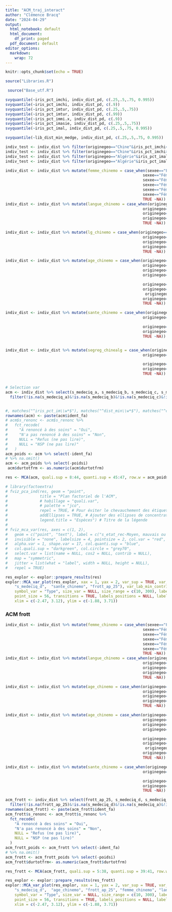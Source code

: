 ---
title: "ACM_traj_interact"
author: "Clémence Bracq"
date: "2024-04-29"
output:
  html_notebook: default
  html_document:
    df_print: paged
  pdf_document: default
editor_options:
  markdown:
    wrap: 72
---

```{r setup, include=FALSE}
knitr::opts_chunk$set(echo = TRUE)
```

```{r libraries, include=FALSE}
source("Libraries.R")
```

```{r bases, include=FALSE}
 source("Base_utf.R")
```


```{r}
svyquantile(~iris_pct_imchi, indiv_dist_pd, c(.25,.5,.75, 0.995))
svyquantile(~iris_pct_imchi, indiv_dist_pd, c(.9))
svyquantile(~iris_pct_imtur, indiv_dist_pd, c(.25,.5,.75))
svyquantile(~iris_pct_imtur, indiv_dist_pd, c(.99))
svyquantile(~iris_pct_immi.x, indiv_dist_pd, c(.9))
svyquantile(~iris_pct_imasie, indiv_dist_pd, c(.25,.5,.75))
svyquantile(~iris_pct_imal, indiv_dist_pd, c(.25,.5,.75, 0.995))

svyquantile(~lib_dist_min_medge, indiv_dist_pd, c(.25,.5,.75, 0.995))


```

```{r}

indiv_test <- indiv_dist %>% filter(originegeo=="Chine"&iris_pct_imchi<=0.5)# 365
indiv_test <- indiv_dist %>% filter(originegeo=="Chine"&iris_pct_imchi>=5)#101
indiv_test <- indiv_dist %>% filter(originegeo=="Algérie"&iris_pct_imal>=10)#127
indiv_test <- indiv_dist %>% filter(originegeo=="Algérie"&iris_pct_imal<=2)#437


```


```{r select, include=FALSE}
indiv_dist <- indiv_dist %>% mutate(femme_chinemo = case_when(sexee=="Féminin"&originegeo=="Chine"&nais_3ans=="Pas d'enfants"~"Immigrée Chine pas d'enfants",
                                                            sexee=="Féminin"&originegeo=="Chine"&nais_3ans=="Enfants mais pas de naissance\n dans les trois dernières années"~"Immigrée Chine enfants plus de 3ans",
                                                            sexee=="Féminin"&originegeo=="Chine"&nais_3ans=="Naissance dans les trois dernières années"~"Immigrée Chine enfants moins de 3ans",
                                                            sexee=="Féminin"&originegeo=="Turquie ou Moyen-Orient"&nais_3ans=="Pas d'enfants"~"Immigrée Turquie MO pas d'enfants",
                                                            sexee=="Féminin"&originegeo=="Turquie ou Moyen-Orient"&nais_3ans=="Enfants mais pas de naissance\n dans les trois dernières années"~"Immigrée Turquie MO enfants plus de 3ans",
                                                            sexee=="Féminin"&originegeo=="Turquie ou Moyen-Orient"&nais_3ans=="Naissance dans les trois dernières années"~"Immigrée Turquie MO  enfants moins de 3ans",
                                                            TRUE ~NA))
indiv_dist <- indiv_dist %>% mutate(langue_chinemo = case_when(originegeo=="Chine"&q_franc=="Sans problème"~"Immigré Chine francophone",
                                                            originegeo=="Chine"&q_franc=="Très difficilement"~"Immigrée Chine non-francophone",
                                                            originegeo=="Turquie ou Moyen-Orient"&q_franc=="Sans problème"~"Immigré Turquie MO francophone",
                                                            originegeo=="Turquie ou Moyen-Orient"&q_franc=="Très difficilement"~"Immigrée Turquie MO non francophone",
                                                            TRUE ~NA))

indiv_dist <- indiv_dist %>% mutate(lg_chinemo = case_when(originegeo=="Chine"&q_franc=="Sans problème"~"Immigré Chine francophone",
                                                            originegeo=="Chine"&q_franc=="Très difficilement"~"Immigrée Chine non-francophone",
                                                            originegeo=="Turquie ou Moyen-Orient"&q_franc=="Sans problème"~"Immigré Turquie MO francophone",
                                                            originegeo=="Turquie ou Moyen-Orient"&q_franc=="Très difficilement"~"Immigrée Turquie MO non francophone",
                                                            TRUE ~NA))

indiv_dist <- indiv_dist %>% mutate(age_chinemo = case_when(originegeo=="Chine"&agenq_cat_rec=="Moins de 25 ans"~"Chine moins 25 ans",
                                                            originegeo=="Chine"&agenq_cat_rec=="Entre 25 et 35 ans"~"Chine 25-35",
                                                            originegeo=="Chine"&agenq_cat_rec=="Entre 35 et 45 ans"~"Chine 35-45",
                                                            originegeo=="Chine"&agenq_cat_rec=="Plus de 45 ans"~"Chine plus de 45 ans",

                                                            originegeo=="Turquie ou Moyen-Orient"&agenq_cat_rec=="Moins de 25 ans"~"Turquie MO moins de 25 ans",
                                                            originegeo=="Turquie ou Moyen-Orient"&agenq_cat_rec=="Entre 25 et 35 ans"~"Turquie MO 25-35",
                                                             originegeo=="Turquie ou Moyen-Orient"&agenq_cat_rec=="Entre 35 et 45 ans"~"Turquie MO 35-45",
                                                            originegeo=="Turquie ou Moyen-Orient"&agenq_cat_rec=="Plus de 45 ans"~"Turquie MO plus de 45 ans",
                                                            TRUE ~NA))

indiv_dist <- indiv_dist %>% mutate(sante_chinemo = case_when(originegeo=="Chine"&s_etat_rec=="Moyen, mauvais ou très mauvais"~"Chine mauvaise santé",
                                                            originegeo=="Chine"&s_etat_rec=="Très bon ou bon"~"Chine bonne santé",

                                                            originegeo=="Turquie ou Moyen-Orient"&s_etat_rec=="Moyen, mauvais ou très mauvais"~"Turquie MO mauvaise santé",
                                                            originegeo=="Turquie ou Moyen-Orient"&s_etat_rec=="Très bon ou bon"~"Turquie MO bonne santé",
                                                            TRUE ~NA))


indiv_dist <- indiv_dist %>% mutate(segreg_chinealg = case_when(originegeo=="Chine"&iris_pct_imchi<=0.5~"Chine moins de 0.5% de coethniques",
                                                            originegeo=="Chine"&iris_pct_imchi>=5~"Chine plus de 5% de coethniques",

                                                            originegeo=="Algérie"&iris_pct_imal<=2~"Algérie moins de 2% de coethniques",
                                                            originegeo=="Algérie"&iris_pct_imal>=10~"Algérie plus de 10% de coethniques",
                                                            TRUE ~NA))


# Selection var
acm <- indiv_dist %>% select(s_medeciq_a, s_medeciq_b, s_medeciq_c, s_medeciq_e, s_medeciq_f, s_etat_rec, s_renonc, s_maladi, s_limite, s_medeciq_g, s_ren_queren_spe, s_ren_queren_gen, s_ren_queren_dent, s_ren_queren_medoc, s_ren_queren_lun, femme_chinemo,langue_chinemo,age_chinemo, s_ren_queren_analyses, s_ren_queren_imagerie,  s_rec_ren_gen, s_rec_ren_spe, s_renonc_acm, s_medeciq_acm, s_ren_pqren_cout, s_ren_pqren_attente, s_ren_pqren_qui, s_ren_pqren_papier, s_ren_pqren_peur, s_ren_pqren_tps_loin,l_immi, group1, origine_tous_g2, sexee, csnq_ego, s_secuq, s_secuq_refus, dureeorigine,  sante_chinemo, s_traite, s_traite_peau,  s_medeciq_d, frott_ap_25, segreg_chinealg,  durtotfrm, imc, ident_fa, poidsi) %>% data.frame() %>% 
  filter(!is.na(s_medeciq_a)&!is.na(s_medeciq_b)&!is.na(s_medeciq_c)&!is.na(s_medeciq_e)&!is.na(s_medeciq_f)&!is.na(s_etat_rec)&s_renonc!="NSP (ne pas lire)"&s_renonc!="Refus (ne pas lire)")


#, matches("^iris_pct_im\\w*$"), matches("^dist_min\\w*$"), matches("^com_apl_\\w*$"),  matches("^lib_dist_min\\w*$")
rownames(acm) <- paste(acm$ident_fa)
# acm$s_renonc <- acm$s_renonc %>%
#   fct_recode(
#     "A renoncé à des soins" = "Oui",
#     "N'a pas renoncé à des soins" = "Non",
#     NULL = "Refus (ne pas lire)",
#     NULL = "NSP (ne pas lire)"
#   )
acm_poids <- acm %>% select(-ident_fa) 
# %>% na.omit()
acm <- acm_poids %>% select(-poidsi)
 acm$durtotfrm <- as.numeric(acm$durtotfrm)
```

```{r, include =FALSE}
res <- MCA(acm, quali.sup = 8:44, quanti.sup = 45:47, row.w = acm_poids$poidsi)#
```





```{r}
# library(factoextra)
# fviz_pca_ind(res, geom = "point", 
#              title = "Plan factoriel de l'ACM",
#              # habillage = "quali.var",
#              # palette = "jco",
#              repel = TRUE, # Pour éviter le chevauchement des étiquettes
#              addEllipses = TRUE, # Ajouter des ellipses de concentration
#              legend.title = "Espèces") # Titre de la légende
# 
# fviz_mca_var(res, axes = c(1, 2),
#   geom = c("point", "text"), label = c("s_etat_rec-Moyen, mauvais ou très mauvais", "s_medeciq_a-s_medeciq_a_Modalité non citée", "s_medeciq_b-s_medeciq_b_Modalité non citée", "s_medeciq_b-s_medeciq_b_Modalité citée", "s_medeciq_c-s_medeciq_c_Modalité non citée", "s_medeciq_c-s_medeciq_c_Modalité citée", "s_medeciq_e-s_medeciq_e_Modalité citée", "s_medeciq_f-s_medeciq_f_Modalité citée", "s_renonc-s_renonc_Oui", "s_medeciq_g-s_medeciq_g_Modalité citée"),
#   invisible = "none", labelsize = 4, pointsize = 2, col.var = "red",
#   alpha.var = 1, shape.var = 17, col.quanti.sup = "blue",
#   col.quali.sup = "darkgreen", col.circle = "grey70",
#   select.var = list(name = NULL, cos2 = NULL, contrib = NULL),
#   map = "symmetric", 
#   jitter = list(what = "label", width = NULL, height = NULL),
#   repel = TRUE)
```


```{r, echo = FALSE, fig.width = 25}
res_explor <- explor::prepare_results(res)
explor::MCA_var_plot(res_explor, xax = 1, yax = 2, var_sup = TRUE, var_sup_choice = c("s_medeciq_g",
    "s_medeciq_d",  "sante_chinemo", "frott_ap_25"), var_lab_min_contrib = 0, col_var = "Variable",
    symbol_var = "Type", size_var = NULL, size_range = c(10, 300), labels_size = 10,
    point_size = 56, transitions = TRUE, labels_positions = NULL, labels_prepend_var = FALSE,
    xlim = c(-2.47, 3.12), ylim = c(-1.88, 3.71))
```

### ACM frott

```{r, include =FALSE}
indiv_dist <- indiv_dist %>% mutate(femme_chinemo = case_when(sexee=="Féminin"&originegeo=="Chine"&nais_3ans=="Pas d'enfants"~"Immigrée Chine pas d'enfants",
                                                            sexee=="Féminin"&originegeo=="Chine"&nais_3ans=="Enfants mais pas de naissance\n dans les trois dernières années"~"Immigrée Chine enfants plus de 3ans",
                                                            sexee=="Féminin"&originegeo=="Chine"&nais_3ans=="Naissance dans les trois dernières années"~"Immigrée Chine enfants moins de 3ans",
                                                            sexee=="Féminin"&originegeo=="Turquie ou Moyen-Orient"&nais_3ans=="Pas d'enfants"~"Immigrée Turquie MO pas d'enfants",
                                                            sexee=="Féminin"&originegeo=="Turquie ou Moyen-Orient"&nais_3ans=="Enfants mais pas de naissance\n dans les trois dernières années"~"Immigrée Turquie MO enfants plus de 3ans",
                                                            sexee=="Féminin"&originegeo=="Turquie ou Moyen-Orient"&nais_3ans=="Naissance dans les trois dernières années"~"Immigrée Turquie MO  enfants moins de 3ans",
                                                            TRUE ~NA))
indiv_dist <- indiv_dist %>% mutate(langue_chinemo = case_when(originegeo=="Chine"&q_franc=="Sans problème"~"Immigré Chine francophone",
                                                            originegeo=="Chine"&q_franc=="Très difficilement"~"Immigrée Chine non-francophone",
                                                            originegeo=="Turquie ou Moyen-Orient"&q_franc=="Sans problème"~"Immigré Turquie MO francophone",
                                                            originegeo=="Turquie ou Moyen-Orient"&q_franc=="Très difficilement"~"Immigrée Turquie MO non francophone",
                                                            TRUE ~NA))

indiv_dist <- indiv_dist %>% mutate(age_chinemo = case_when(originegeo=="Chine"&q_franc=="Sans problème"~"Immigré Chine francophone",
                                                            originegeo=="Chine"&q_franc=="Très difficilement"~"Immigrée Chine non-francophone",
                                                            originegeo=="Turquie ou Moyen-Orient"&q_franc=="Sans problème"~"Immigré Turquie MO francophone",
                                                            originegeo=="Turquie ou Moyen-Orient"&q_franc=="Très difficilement"~"Immigrée Turquie MO non francophone",
                                                            TRUE ~NA))

indiv_dist <- indiv_dist %>% mutate(age_chinemo = case_when(originegeo=="Chine"&agenq_cat_rec=="Moins de 25 ans"~"Chine moins 25 ans",
                                                            originegeo=="Chine"&agenq_cat_rec=="Entre 25 et 35 ans"~"Chine 25-35",
                                                            originegeo=="Chine"&agenq_cat_rec=="Entre 35 et 45 ans"~"Chine 35-45",
                                                            originegeo=="Chine"&agenq_cat_rec=="Plus de 45 ans"~"Chine plus de 45 ans",

                                                            originegeo=="Turquie ou Moyen-Orient"&agenq_cat_rec=="Moins de 25 ans"~"Turquie MO moins de 25 ans",
                                                            originegeo=="Turquie ou Moyen-Orient"&agenq_cat_rec=="Entre 25 et 35 ans"~"Turquie MO 25-35",
                                                             originegeo=="Turquie ou Moyen-Orient"&agenq_cat_rec=="Entre 35 et 45 ans"~"Turquie MO 35-45",
                                                            originegeo=="Turquie ou Moyen-Orient"&agenq_cat_rec=="Plus de 45 ans"~"Turquie MO plus de 45 ans",
                                                            TRUE ~NA))

indiv_dist <- indiv_dist %>% mutate(sante_chinemo = case_when(originegeo=="Chine"&s_etat_rec=="Mauvais ou très mauvais"~"Chine mauvaise santé",
                                                            originegeo=="Chine"&s_etat_rec=="Très bon, bon ou moyen"~"Chine bonne santé",

                                                            originegeo=="Turquie ou Moyen-Orient"&s_etat_rec=="Mauvais ou très mauvais"~"Turquie MO mauvaise santé",
                                                            originegeo=="Turquie ou Moyen-Orient"&s_etat_rec=="Très bon, bon ou moyen"~"Turquie MO bonne santé",
                                                            TRUE ~NA))

acm_frott <- indiv_dist %>% select(frott_ap_25, s_medeciq_d, s_medeciq_a,  s_medeciq_f, s_etat_rec, s_medeciq_b, s_medeciq_c, s_medeciq_e,s_maladi, s_limite, s_medeciq_g, s_renonc, s_rec_ren_gen, s_rec_ren_spe, s_ren_pqren_cout, s_ren_pqren_attente, s_ren_pqren_qui, s_ren_pqren_papier, s_ren_pqren_peur, s_ren_pqren_tps_loin, s_ren_queren_dent, s_ren_queren_medoc, s_ren_queren_lun, s_ren_queren_analyses, s_ren_queren_imagerie,  l_immi, group1, origine_tous_g2,  csnq_ego, femme_chinemo, langue_chinemo, age_chinemo, sante_chinemo,s_secuq, s_secuq_refus, dureeorigine,  s_traite, s_traite_peau,  agenq, durtotfrm, imc, ident_fa, poidsi) %>% data.frame() %>% #, matches("^iris_pct_im\\w*$"), matches("^dist_min\\w*$"), matches("^com_apl_\\w*$"),  matches("^lib_dist_min\\w*$")
  filter(!is.na(frott_ap_25)&!is.na(s_medeciq_d)&!is.na(s_medeciq_a)&!is.na(s_medeciq_b)&!is.na(s_medeciq_c)&!is.na(s_medeciq_e)&!is.na(s_medeciq_f))
rownames(acm_frott) <- paste(acm_frott$ident_fa)
acm_frott$s_renonc <- acm_frott$s_renonc %>%
  fct_recode(
    "A renoncé à des soins" = "Oui",
    "N'a pas renoncé à des soins" = "Non",
    NULL = "Refus (ne pas lire)",
    NULL = "NSP (ne pas lire)"
  )
acm_frott_poids <- acm_frott %>% select(-ident_fa) 
# %>% na.omit()
acm_frott <- acm_frott_poids %>% select(-poidsi)
acm_frott$durtotfrm<- as.numeric(acm_frott$durtotfrm)

```


```{r, include =FALSE}
res_frott <- MCA(acm_frott, quali.sup = 5:38, quanti.sup = 39:41, row.w = acm_frott_poids$poidsi)
```

```{r, echo = FALSE, fig.width = 25}
res_explor <- explor::prepare_results(res_frott)
explor::MCA_var_plot(res_explor, xax = 1, yax = 2, var_sup = TRUE, var_sup_choice = c("s_medeciq_g",
    "s_medeciq_d",  "age_chinemo", "frott_ap_25", "femme_chinemo", "langue_chinemo", "age_chinemo", "sante_chinemo"), var_lab_min_contrib = 0, col_var = "Variable",
    symbol_var = "Type", size_var = NULL, size_range = c(10, 300), labels_size = 10,
    point_size = 56, transitions = TRUE, labels_positions = NULL, labels_prepend_var = FALSE,
    xlim = c(-2.47, 3.12), ylim = c(-1.88, 3.71))
```
